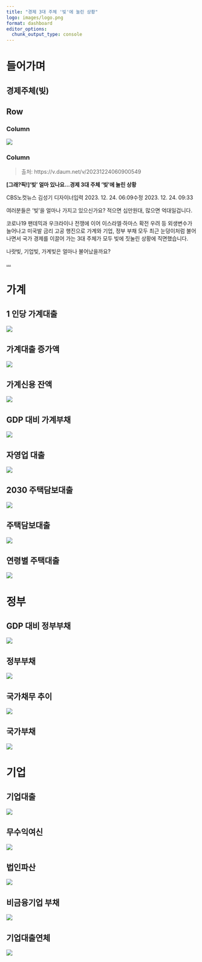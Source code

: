 ```yaml
---
title: "경제 3대 주체 '빚'에 눌린 상황"
logo: images/logo.png
format: dashboard
editor_options: 
  chunk_output_type: console
---
```


# 들어가며

## 경제주체(빚)

## Row

### Column


![](images/cbs/intro.jpg)

### Column

> 출처: https://v.daum.net/v/20231224060900549

**[그래?픽!]'빚' 얼마 있나요…경제 3대 주체 '빚'에 눌린 상황**

CBS노컷뉴스 김성기 디자이너입력 2023. 12. 24. 06:09수정 2023. 12. 24. 09:33

여러분들은 '빚'을 얼마나 가지고 있으신가요? 적으면 십만원대, 많으면 억대일겁니다.

코로나19 팬데믹과 우크라이나 전쟁에 이어 이스라엘·하마스 확전 우려 등 외생변수가 늘어나고 미국발 금리 고공 행진으로 가계와 기업, 정부 부채 모두 최근 눈덩이처럼 불어나면서 국가 경제를 이끌어 가는 3대 주체가 모두 빚에 짓눌린 상황에 직면했습니다.

나랏빚, 기업빚, 가계빚은 얼마나 불어났을까요?

[...](https://v.daum.net/v/20231224060900549)



# 가계

::: {.panel-tabset}
## 1 인당 가계대출

![](images/cbs/1인당_가계대출.gif)

## 가계대출 증가액

![](images/cbs/가계대출증가율.gif)

## 가계신용 잔액

![](images/cbs/가계대출.gif)

## GDP 대비 가계부채

![](images/cbs/가계대출비율.gif)

## 자영업 대출

![](images/cbs/자영업자.gif)

## 2030 주택담보대출

![](images/cbs/주택담보대출_연체율.gif)


## 주택담보대출

![](images/cbs/주택담보대출.gif)

## 연령별 주택대출

![](images/cbs/연령별_주택대출.gif)


:::


# 정부

::: {.panel-tabset}

## GDP 대비 정부부채

![](images/cbs/gdp.gif)

## 정부부채

![](images/cbs/공공부채.gif)

## 국가채무 추이

![](images/cbs/국가채무.gif)

## 국가부채

![](images/cbs/재무제표.gif)


:::

# 기업

::: {.panel-tabset}

## 기업대출

![](images/cbs/기업대출.gif)

## 무수익여신

![](images/cbs/무수익여신.gif)

## 법인파산

![](images/cbs/법인파산.gif)

## 비금융기업 부채

![](images/cbs/비금융기업_부채.gif)


## 기업대출연체

![](images/cbs/연체율.gif)


:::


